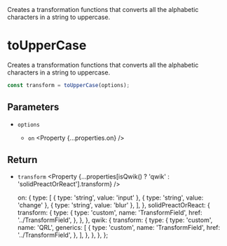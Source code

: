 
<Title>toUpperCase</Title>
<Description>
  Creates a transformation functions that converts all the alphabetic characters
  in a string to uppercase.
</Description>

# toUpperCase

Creates a transformation functions that converts all the alphabetic characters in a string to uppercase.

```ts
const transform = toUpperCase(options);
```

## Parameters

- `options` <Property type="object" />
  - `on` <Property {...properties.on} />

## Return

- `transform` <Property {...properties[isQwik() ? 'qwik' : 'solidPreactOrReact'].transform} />

  on: {
    type: [
      { type: 'string', value: 'input' },
      { type: 'string', value: 'change' },
      { type: 'string', value: 'blur' },
    ],
  },
  solidPreactOrReact: {
    transform: {
      type: {
        type: 'custom',
        name: 'TransformField',
        href: '../TransformField',
      },
    },
  },
  qwik: {
    transform: {
      type: {
        type: 'custom',
        name: 'QRL',
        generics: [
          {
            type: 'custom',
            name: 'TransformField',
            href: '../TransformField',
          },
        ],
      },
    },
  },
};
